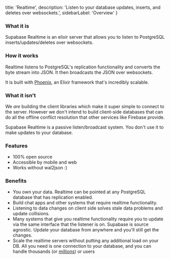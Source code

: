   title: 'Realtime',
  description: 'Listen to your database updates, inserts, and deletes over websockets.',
  sidebarLabel: 'Overview'
}

### What it is 

Supabase Realtime is an elixir server that allows you to listen to PostgreSQL inserts/updates/deletes over websockets.

### How it works

Realtime listens to PostgreSQL's replication functionality and converts the byte stream into JSON. It then broadcasts the JSON over websockets. 

It is built with [Phoenix](https://phoenixframework.org/), an Elixir framework that's incredibly scalable. 

### What it isn't 

We *are* building the client libraries which make it super simple to connect to the server. 
However we don't intend to build client-side databases that can do all the offline conflict resolution that other services like Firebase provide.

Supabase Realtime is a passive listen/broadcast system. You don't use it to make updates to your database.

### Features

- 100% open source
- Accessible by mobile and web
- Works without wal2json :)

### Benefits

- You own your data. Realtime can be pointed at any PostgreSQL database that has replication enabled.
- Build chat apps and other systems that require realtime functionality.
- Listening to data changes on client side solves stale data problems and update collisions.
- Many systems that give you realtime functionality require you to update via the same interface that the listener is on. Supabase is source agnostic. Update your database from anywhere and you'll still get the changes.
- Scale the realtime servers without putting any additional load on your DB. All you need is one connection to your database, and you can handle thousands (or [millions](https://phoenixframework.org/blog/the-road-to-2-million-websocket-connections)) or users